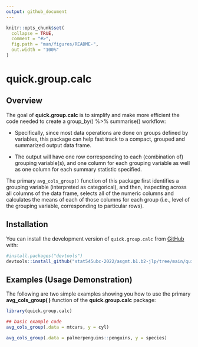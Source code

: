 ```yaml
---
output: github_document
---
```


<!-- README.md is generated from README.Rmd. Please edit that file -->

```r
knitr::opts_chunk$set(
  collapse = TRUE,
  comment = "#>",
  fig.path = "man/figures/README-",
  out.width = "100%"
)
```

# quick.group.calc

<!-- badges: start -->
<!-- badges: end -->

## Overview 

The goal of **quick.group.calc** is to simplify and make more efficient the code needed to create a group_by() %>% summarise() workflow:

-   Specifically, since most data operations are done on groups defined by variables, this package can help fast track to a compact, grouped and summarized output data frame. 

-   The output will have one row corresponding to each (combination of) grouping variable(s), and one column for each grouping variable as well as one column for each summary statistic specified. 

The primary `avg_cols_group()` function of this package first identifies a grouping variable (interpreted as categorical), and then, inspecting across all columns of the data frame, selects all of the numeric columns and calculates the means of each of those columns for each group (i.e., level of the grouping variable, corresponding to particular rows).


## Installation

You can install the development version of `quick.group.calc` from [GitHub](https://github.com/stat545ubc-2022/asgmt.b1.b2-jlp/tree/main/quick.group.calc) with:

```r
#install.packages("devtools")
devtools::install_github("stat545ubc-2022/asgmt.b1.b2-jlp/tree/main/quick.group.calc", ref = "0.1.0", auth_token = "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")
```


## Examples (Usage Demonstration)

The following are two simple examples showing you how to use the primary **avg_cols_group( )** function of the **quick.group.calc** package:

```r
library(quick.group.calc)

## basic example code
avg_cols_group(.data = mtcars, y = cyl)

avg_cols_group(.data = palmerpenguins::penguins, y = species)
```
